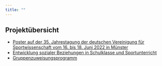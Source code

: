 ```yaml
---
title: ""
---
```


## Projektübersicht

-   [Poster auf der 35. Jahrestagung der deutschen Vereinigung für Sportwissenschaft vom 16. bis 18. Juni 2022 in Münster](poster_dvs2022.qmd)
-   [Entwicklung sozialer Beziehungen in Schulklasse und Sportunterricht](development_study2023.qmd)
-   [Gruppenzuweisungsprogramm](group_assignment.qmd)
